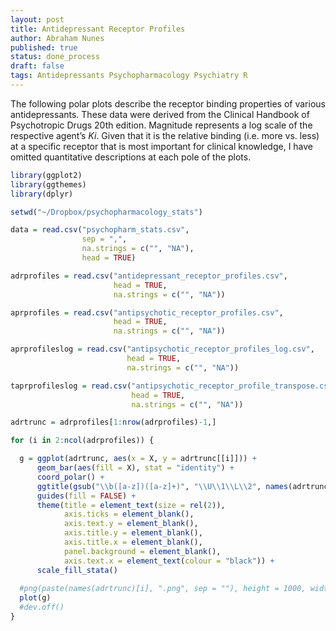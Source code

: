 ```yaml
---
layout: post
title: Antidepressant Receptor Profiles
author: Abraham Nunes
published: true
status: done_process
draft: false
tags: Antidepressants Psychopharmacology Psychiatry R
---
```


The following polar plots describe the receptor binding properties of various antidepressants. These data were derived from the Clinical Handbook of Psychotropic Drugs 20th edition. Magnitude represents a log scale of the respective agent's *Ki*. Given that it is the relative binding (i.e. more vs. less) at a specific receptor that is most important for clinical knowledge, I have omitted quantitative descriptions at each pole of the plots.


``` r
library(ggplot2)
library(ggthemes)
library(dplyr)

setwd("~/Dropbox/psychopharmacology_stats")

data = read.csv("psychopharm_stats.csv", 
                sep = ",", 
                na.strings = c("", "NA"), 
                head = TRUE)

adrprofiles = read.csv("antidepressant_receptor_profiles.csv", 
                       head = TRUE, 
                       na.strings = c("", "NA"))

aprprofiles = read.csv("antipsychotic_receptor_profiles.csv", 
                       head = TRUE, 
                       na.strings = c("", "NA"))

aprprofileslog = read.csv("antipsychotic_receptor_profiles_log.csv", 
                          head = TRUE, 
                          na.strings = c("", "NA"))

taprprofileslog = read.csv("antipsychotic_receptor_profile_transpose.csv", 
                           head = TRUE, 
                           na.strings = c("", "NA"))

```

``` r

adrtrunc = adrprofiles[1:nrow(adrprofiles)-1,]

for (i in 2:ncol(adrprofiles)) {

  g = ggplot(adrtrunc, aes(x = X, y = adrtrunc[[i]])) + 
      geom_bar(aes(fill = X), stat = "identity") + 
      coord_polar() + 
      ggtitle(gsub("\\b([a-z])([a-z]+)", "\\U\\1\\L\\2", names(adrtrunc)[i], perl = TRUE)) + 
      guides(fill = FALSE) + 
      theme(title = element_text(size = rel(2)),
            axis.ticks = element_blank(),
            axis.text.y = element_blank(), 
            axis.title.y = element_blank(),
            axis.title.x = element_blank(),
            panel.background = element_blank(), 
            axis.text.x = element_text(colour = "black")) + 
      scale_fill_stata()
  
  #png(paste(names(adrtrunc)[i], ".png", sep = ""), height = 1000, width = 1000)
  plot(g)
  #dev.off()
}
```